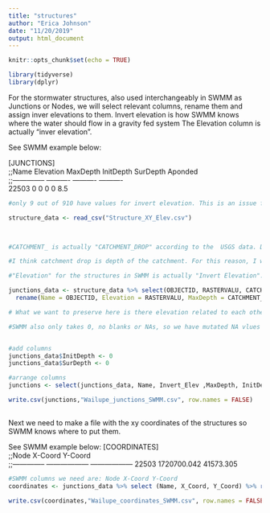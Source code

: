 ```yaml
---
title: "structures"
author: "Erica Johnson"
date: "11/20/2019"
output: html_document
---
```


```r
knitr::opts_chunk$set(echo = TRUE)
```
```r
library(tidyverse)
library(dplyr)

```

For the stormwater structures, also used interchangeably in SWMM as Junctions or Nodes, we will select relevant columns, rename them and assign inver elevations to them. Invert elevation is how SWMM knows where the water should flow in a gravity fed system The Elevation column is actually "inver elevation".

See SWMM example below:

[JUNCTIONS]					
;;Name  Elevation MaxDepth  InitDepth SurDepth  Aponded   
;;--------------	----------	----------	----------	
22503	0	0	0	0	8.5
```r
#only 9 out of 910 have values for invert elevation. This is an issue for the SWMM model. some "quick fix" testing is being done to so what kind of invert elevations work with the model...

structure_data <- read_csv("Structure_XY_Elev.csv") 
 



```

```r
#CATCHMENT_ is actually "CATCHMENT_DROP" according to the  USGS data. DRAINAGE_A is drainage area. Catchment and drainage areas are usually used interchangeably, and there doesn't seem to be a definition for catchment drop is USGS. 

#I think catchment drop is depth of the catchment. For this reason, I will use drainage area for area ponded value that SWMM takes and CATCHMENT_DROP as MaxDepth.

#"Elevation" for the structures in SWMM is actually "Invert Elevation". Only 9 out of 950 structures have a value for invert elevation, so we will make use the elevation values from RASTERVALU column.

junctions_data <- structure_data %>% select(OBJECTID, RASTERVALU, CATCHMENT_, DRAINAGE_A, POINT_X, POINT_Y) %>% 
  rename(Name = OBJECTID, Elevation = RASTERVALU, MaxDepth = CATCHMENT_, Aponded = DRAINAGE_A, X_Coord = POINT_X, Y_Coord = POINT_Y) %>% mutate(Invert_Elev = 1025.880859-Elevation) %>% mutate(MaxDepth = replace_na(MaxDepth, 0)) %>% mutate(Aponded = replace_na(MaxDepth, 0))

# What we want to preserve here is there elevation related to each other, but SWMM will only work with invert elevation. mutate elevation values to invert elevation values by subtracting each structure elevation from the highest elevation value in the dataset. Looking at the dataset, the highest elevation value is 1025.880859. 

#SWMM also only takes 0, no blanks or NAs, so we have mutated NA vlues in MaxDepth and Aponded to 0


#add columns
junctions_data$InitDepth <- 0
junctions_data$SurDepth <- 0

```

```r
#arrange columns
junctions <- select(junctions_data, Name, Invert_Elev ,MaxDepth, InitDepth, SurDepth,Aponded)
```


```r
write.csv(junctions,"Wailupe_junctions_SWMM.csv", row.names = FALSE)
   
```

Next we need to make a file with the xy coordinates of the structures so SWMM knows where to put them.

See SWMM example below:
[COORDINATES]		
;;Node          	X-Coord           	Y-Coord           
;;--------------	------------------	------------------
22503	1720700.042	41573.305
```r

#SWMM columns we need are: Node	X-Coord	Y-Coord
coordinates <- junctions_data %>% select (Name, X_Coord, Y_Coord) %>% rename (Node = Name)

```

```r
write.csv(coordinates,"Wailupe_coordinates_SWMM.csv", row.names = FALSE)
```


